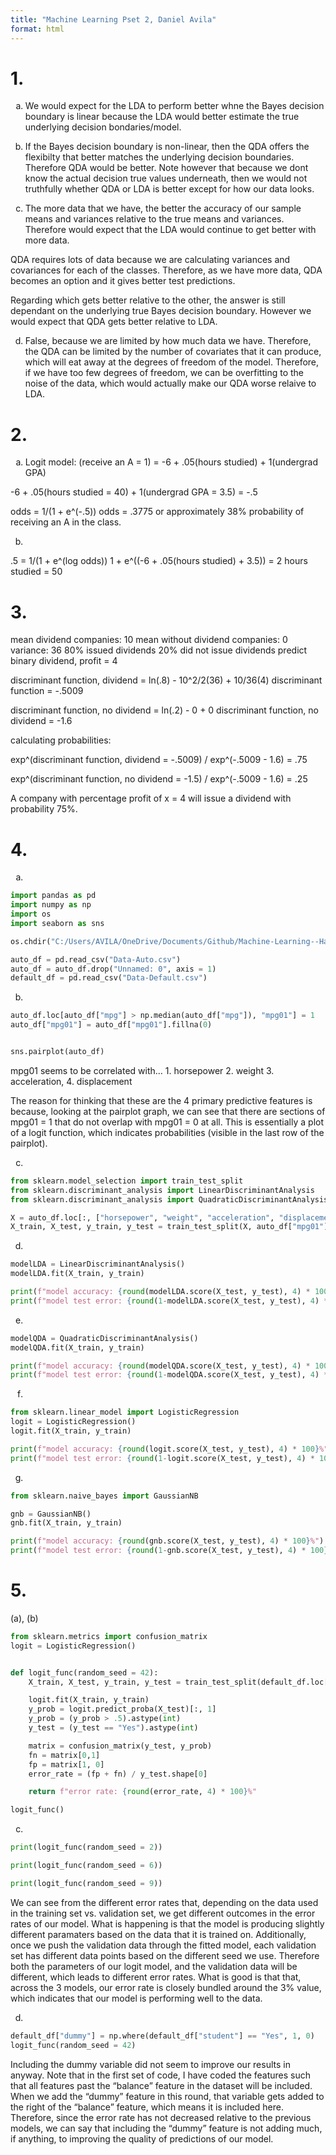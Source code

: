 ```yaml
---
title: "Machine Learning Pset 2, Daniel Avila"
format: html
---
```


# 1. 

(a)
We would expect for the LDA to perform better whne the Bayes decision boundary is linear
because the LDA would better estimate the true underlying decision bondaries/model. 

(b)
If the Bayes decision boundary is non-linear, then the QDA offers the flexibilty that better matches the underlying decision boundaries. Therefore QDA would be better. 
Note however that because we dont know the actual decision true values underneath, then we would not truthfully whether QDA or LDA is better except for how our data looks.

(c)
The more data that we have, the better the accuracy of our sample means and variances relative to the true means and variances. Therefore would expect that the LDA would continue to get better with more data. 

QDA requires lots of data because we are calculating variances and covariances for each of the classes. Therefore, as we have more data, QDA becomes an option and it gives better test predictions.

Regarding which gets better relative to the other,  the answer is still dependant on the underlying true Bayes decision boundary. However we would expect that QDA gets better relative to LDA.

(d)
False, because we are limited by how much data we have. Therefore, the QDA can be limited by the number of covariates that it can produce, which will eat away at the degrees of freedom of the model. Therefore, if we have too few degrees of freedom, we can be overfitting to the noise of the data, which would actually make our QDA worse relaive to LDA. 


# 2.
(a)
Logit model: (receive an A = 1) = -6 + .05(hours studied) + 1(undergrad GPA)

-6 + .05(hours studied = 40) + 1(undergrad GPA = 3.5) = -.5

odds = 1/(1 + e^(-.5))
odds = .3775 or approximately 38% probability of receiving an A in the class.

(b)

.5 = 1/(1 + e^(log odds))
1 + e^((-6 + .05(hours studied) + 3.5)) = 2
hours studied = 50

# 3.


mean dividend companies: 10
mean without dividend companies: 0
variance: 36
80% issued dividends
20% did not issue dividends
predict binary dividend, profit = 4

discriminant function, dividend = ln(.8) - 10^2/2(36) + 10/36(4)
discriminant function = -.5009

discriminant function, no dividend = ln(.2) - 0 + 0
discriminant function, no dividend = -1.6

calculating probabilities:

exp^(discriminant function, dividend = -.5009) / exp^(-.5009 - 1.6) = .75

exp^(discriminant function, no dividend = -1.5) / exp^(-.5009 - 1.6) = .25

A company with percentage profit of x = 4 will issue a dividend with probability 75%. 


# 4.
(a)
```python
import pandas as pd
import numpy as np
import os
import seaborn as sns

os.chdir("C:/Users/AVILA/OneDrive/Documents/Github/Machine-Learning--Harris/Problem-Set-2")

auto_df = pd.read_csv("Data-Auto.csv")
auto_df = auto_df.drop("Unnamed: 0", axis = 1)
default_df = pd.read_csv("Data-Default.csv")

```

(b)
```python
auto_df.loc[auto_df["mpg"] > np.median(auto_df["mpg"]), "mpg01"] = 1
auto_df["mpg01"] = auto_df["mpg01"].fillna(0)


sns.pairplot(auto_df)
```

mpg01 seems to be correlated with...
1. horsepower
2. weight
3. acceleration,
4. displacement

The reason for thinking that these are the 4 primary predictive features is because, looking at the pairplot graph, we can see that there are sections of mpg01 = 1 that do not overlap with mpg01 = 0 at all. This is essentially a plot of a logit function, which indicates probabilities (visible in the last row of the pairplot). 

(c)

```python
from sklearn.model_selection import train_test_split
from sklearn.discriminant_analysis import LinearDiscriminantAnalysis
from sklearn.discriminant_analysis import QuadraticDiscriminantAnalysis

X = auto_df.loc[:, ["horsepower", "weight", "acceleration", "displacement"]]
X_train, X_test, y_train, y_test = train_test_split(X, auto_df["mpg01"], test_size = .5, random_state = 22)
```

(d)
```python
modelLDA = LinearDiscriminantAnalysis()
modelLDA.fit(X_train, y_train)

print(f"model accuracy: {round(modelLDA.score(X_test, y_test), 4) * 100}%")
print(f"model test error: {round(1-modelLDA.score(X_test, y_test), 4) * 100}%")
```

(e)
```python
modelQDA = QuadraticDiscriminantAnalysis()
modelQDA.fit(X_train, y_train)

print(f"model accuracy: {round(modelQDA.score(X_test, y_test), 4) * 100}%")
print(f"model test error: {round(1-modelQDA.score(X_test, y_test), 4) * 100}%")

```

(f)
```python
from sklearn.linear_model import LogisticRegression
logit = LogisticRegression()
logit.fit(X_train, y_train)

print(f"model accuracy: {round(logit.score(X_test, y_test), 4) * 100}%")
print(f"model test error: {round(1-logit.score(X_test, y_test), 4) * 100}%")

```

(g)
```python
from sklearn.naive_bayes import GaussianNB

gnb = GaussianNB()
gnb.fit(X_train, y_train)

print(f"model accuracy: {round(gnb.score(X_test, y_test), 4) * 100}%")
print(f"model test error: {round(1-gnb.score(X_test, y_test), 4) * 100}%")
```

# 5. 
(a), (b)
```python

from sklearn.metrics import confusion_matrix
logit = LogisticRegression()


def logit_func(random_seed = 42): 
    X_train, X_test, y_train, y_test = train_test_split(default_df.loc[:, "balance":], default_df["default"], test_size = .3, random_state=random_seed, shuffle = True)

    logit.fit(X_train, y_train)
    y_prob = logit.predict_proba(X_test)[:, 1]
    y_prob = (y_prob > .5).astype(int)
    y_test = (y_test == "Yes").astype(int)

    matrix = confusion_matrix(y_test, y_prob)
    fn = matrix[0,1]
    fp = matrix[1, 0]
    error_rate = (fp + fn) / y_test.shape[0]

    return f"error rate: {round(error_rate, 4) * 100}%"

logit_func()
```


(c)
```python
print(logit_func(random_seed = 2))

print(logit_func(random_seed = 6))

print(logit_func(random_seed = 9))
```

We can see from the different error rates that, depending on the data used in the training set vs. validation set, we get different outcomes in the error rates of our model. What is happening is that the model is producing slightly different paramaters based on the data that it is trained on. Additionally, once we push the validation data through the fitted model, each validation set has different data points based on the different seed we use. Therefore both the parameters of our logit model, and the validation data will be different, which leads to different error rates. What is good is that that, across the 3 models, our error rate is closely bundled around the 3% value, which indicates that our model is performing well to the data.

(d)
```python
default_df["dummy"] = np.where(default_df["student"] == "Yes", 1, 0)
logit_func(random_seed = 42)
```

Including the dummy variable did not seem to improve our results in anyway. Note that in the first set of code, I have coded the features such that all features past the "balance" feature in the dataset will be included. When we add the "dummy" feature in this round, that variable gets added to the right of the "balance" feature, which means it is included here. Therefore, since the error rate has not decreased relative to the previous models, we can say that including the "dummy" feature is not adding much, if anything, to improving the quality of predictions of our model. 